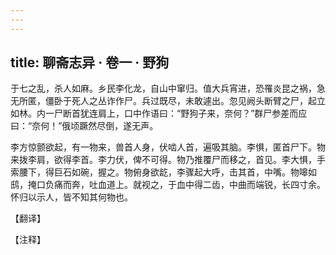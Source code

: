 ```yaml
---
---
---
```

title: 聊斋志异 · 卷一 · 野狗
---

于七之乱，杀人如麻。乡民李化龙，自山中窜归。值大兵宵进，恐罹炎昆之祸，急无所匿，僵卧于死人之丛诈作尸。兵过既尽，未敢遽出。忽见阙头断臂之尸，起立如林。内一尸断首犹连肩上，口中作语曰：“野狗子来，奈何？”群尸参差而应曰：“奈何！”俄顷蹶然尽倒，遂无声。

李方惊颤欲起，有一物来，兽首人身，伏啮人首，遍吸其脑。李惧，匿首尸下。物来拨李肩，欲得李首。李力伏，俾不可得。物乃推覆尸而移之，首见。李大惧，手索腰下，得巨石如碗，握之。物俯身欲龁，李骤起大呼，击其首，中嘴。物嗥如鸱，掩口负痛而奔，吐血道上。就视之，于血中得二齿，中曲而端锐，长四寸余。怀归以示人，皆不知其何物也。

【翻译】

【注释】


